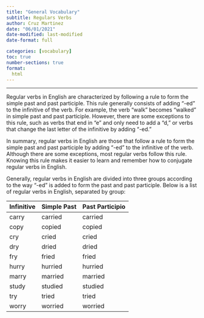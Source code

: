 ```yaml
---
title: "General Vocabulary"
subtitle: Regulars Verbs
author: Cruz Martinez
date: "06/01/2021"
date-modified: last-modified
date-format: full

categories: [vocabulary]
toc: true
number-sections: true
format:
  html
---
```

---

Regular verbs in English are characterized by following a rule to form the simple past and past participle. This rule generally consists of adding "-ed" to the infinitive of the verb. For example, the verb "walk" becomes "walked" in simple past and past participle. However, there are some exceptions to this rule, such as verbs that end in "e" and only need to add a "d," or verbs that change the last letter of the infinitive by adding "-ed."

In summary, regular verbs in English are those that follow a rule to form the simple past and past participle by adding "-ed" to the infinitive of the verb. Although there are some exceptions, most regular verbs follow this rule. Knowing this rule makes it easier to learn and remember how to conjugate regular verbs in English.

Generally, regular verbs in English are divided into three groups according to the way "-ed" is added to form the past and past participle. Below is a list of regular verbs in English, separated by group:

::: {.summary}

| Infinitive | Simple Past | Past Participio |
|:--|:--|:--|
| carry | carried | carried |
| copy | copied | copied |
| cry | cried | cried |
| dry |	dried |	dried |
| fry |	fried |	fried |
| hurry | hurried |	hurried |
| marry | married | married |
| study | studied |	studied |
| try | tried | tried |
| worry | worried | worried |

:::